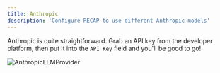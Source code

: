 ```yaml
---
title: Anthropic
description: 'Configure RECAP to use different Anthropic models'
---
```


Anthropic is quite straightforward. Grab an API key from the developer platform, then put it into the `API Key` field 
and you'll be good to go!

![AnthropicLLMProvider](/images/gen_ai/AnthropicLLMProvider.png)
